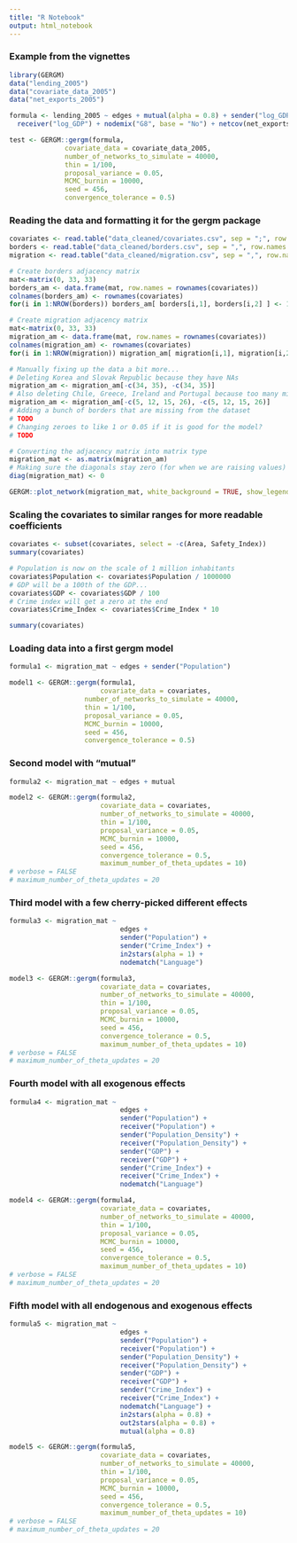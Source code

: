 ```yaml
---
title: "R Notebook"
output: html_notebook
---
```



### Example from the vignettes
```r
library(GERGM)
data("lending_2005")
data("covariate_data_2005")
data("net_exports_2005")

formula <- lending_2005 ~ edges + mutual(alpha = 0.8) + sender("log_GDP") + 
  receiver("log_GDP") + nodemix("G8", base = "No") + netcov(net_exports_2005) 

test <- GERGM::gergm(formula,
              covariate_data = covariate_data_2005,
              number_of_networks_to_simulate = 40000,
              thin = 1/100,
              proposal_variance = 0.05,
              MCMC_burnin = 10000,
              seed = 456,
              convergence_tolerance = 0.5)
```

### Reading the data and formatting it for the gergm package
```r

covariates <- read.table("data_cleaned/covariates.csv", sep = ";", row.names = 1, header = TRUE)
borders <- read.table("data_cleaned/borders.csv", sep = ",", row.names = 1, header = TRUE)
migration <- read.table("data_cleaned/migration.csv", sep = ",", row.names = 1, header = TRUE)

# Create borders adjacency matrix
mat<-matrix(0, 33, 33)
borders_am <- data.frame(mat, row.names = rownames(covariates))
colnames(borders_am) <- rownames(covariates)
for(i in 1:NROW(borders)) borders_am[ borders[i,1], borders[i,2] ] <- 1 

# Create migration adjacency matrix
mat<-matrix(0, 33, 33)
migration_am <- data.frame(mat, row.names = rownames(covariates))
colnames(migration_am) <- rownames(covariates)
for(i in 1:NROW(migration)) migration_am[ migration[i,1], migration[i,2] ] <- migration[i,3]

# Manually fixing up the data a bit more...
# Deleting Korea and Slovak Republic because they have NAs
migration_am <- migration_am[-c(34, 35), -c(34, 35)]
# Also deleting Chile, Greece, Ireland and Portugal because too many missing values
migration_am <- migration_am[-c(5, 12, 15, 26), -c(5, 12, 15, 26)]
# Adding a bunch of borders that are missing from the dataset
# TODO
# Changing zeroes to like 1 or 0.05 if it is good for the model?
# TODO

# Converting the adjacency matrix into matrix type
migration_mat <- as.matrix(migration_am)
# Making sure the diagonals stay zero (for when we are raising values)
diag(migration_mat) <- 0

GERGM::plot_network(migration_mat, white_background = TRUE, show_legend = FALSE)
```


### Scaling the covariates to similar ranges for more readable coefficients
```r
covariates <- subset(covariates, select = -c(Area, Safety_Index))
summary(covariates)

# Population is now on the scale of 1 million inhabitants
covariates$Population <- covariates$Population / 1000000
# GDP will be a 100th of the GDP...
covariates$GDP <- covariates$GDP / 100
# Crime index will get a zero at the end
covariates$Crime_Index <- covariates$Crime_Index * 10

summary(covariates)
```


### Loading data into a first gergm model
```r
formula1 <- migration_mat ~ edges + sender("Population")

model1 <- GERGM::gergm(formula1,
                       covariate_data = covariates,
                   number_of_networks_to_simulate = 40000,
                   thin = 1/100,
                   proposal_variance = 0.05,
                   MCMC_burnin = 10000,
                   seed = 456,
                   convergence_tolerance = 0.5)

```


### Second model with "mutual"
```r
formula2 <- migration_mat ~ edges + mutual

model2 <- GERGM::gergm(formula2,
                       covariate_data = covariates,
                       number_of_networks_to_simulate = 40000,
                       thin = 1/100,
                       proposal_variance = 0.05,
                       MCMC_burnin = 10000,
                       seed = 456,
                       convergence_tolerance = 0.5,
                       maximum_number_of_theta_updates = 10)
# verbose = FALSE
# maximum_number_of_theta_updates = 20
```


### Third model with a few cherry-picked different effects
```r

formula3 <- migration_mat ~ 
                            edges + 
                            sender("Population") + 
                            sender("Crime_Index") + 
                            in2stars(alpha = 1) + 
                            nodematch("Language")

model3 <- GERGM::gergm(formula3,
                       covariate_data = covariates,
                       number_of_networks_to_simulate = 40000,
                       thin = 1/100,
                       proposal_variance = 0.05,
                       MCMC_burnin = 10000,
                       seed = 456,
                       convergence_tolerance = 0.5,
                       maximum_number_of_theta_updates = 10)
# verbose = FALSE
# maximum_number_of_theta_updates = 20
```


### Fourth model with all exogenous effects
```r

formula4 <- migration_mat ~ 
                            edges + 
                            sender("Population") + 
                            receiver("Population") +
                            sender("Population_Density") +
                            receiver("Population_Density") +
                            sender("GDP") +
                            receiver("GDP") +
                            sender("Crime_Index") +
                            receiver("Crime_Index") +
                            nodematch("Language")

model4 <- GERGM::gergm(formula4,
                       covariate_data = covariates,
                       number_of_networks_to_simulate = 40000,
                       thin = 1/100,
                       proposal_variance = 0.05,
                       MCMC_burnin = 10000,
                       seed = 456,
                       convergence_tolerance = 0.5,
                       maximum_number_of_theta_updates = 10)
# verbose = FALSE
# maximum_number_of_theta_updates = 20
```


### Fifth model with all endogenous and exogenous effects
```r

formula5 <- migration_mat ~ 
                            edges + 
                            sender("Population") + 
                            receiver("Population") +
                            sender("Population_Density") +
                            receiver("Population_Density") +
                            sender("GDP") +
                            receiver("GDP") +
                            sender("Crime_Index") +
                            receiver("Crime_Index") +
                            nodematch("Language") +
                            in2stars(alpha = 0.8) +
                            out2stars(alpha = 0.8) +
                            mutual(alpha = 0.8)

model5 <- GERGM::gergm(formula5,
                       covariate_data = covariates,
                       number_of_networks_to_simulate = 40000,
                       thin = 1/100,
                       proposal_variance = 0.05,
                       MCMC_burnin = 10000,
                       seed = 456,
                       convergence_tolerance = 0.5,
                       maximum_number_of_theta_updates = 10)
# verbose = FALSE
# maximum_number_of_theta_updates = 20
```

